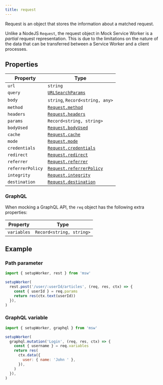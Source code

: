 ```yaml
---
title: request
---
```


Request is an object that stores the information about a matched request.

Unlike a NodeJS `Request`, the request object in Mock Service Worker is a _partial_ request representation. This is due to the limitations on the nature of the data that can be transferred between a Service Worker and a client processes.

## Properties

| Property         | Type                                                                                                |
| ---------------- | --------------------------------------------------------------------------------------------------- |
| `url`            | `string`                                                                                            |
| `query`          | [`URLSearchParams`](https://developer.mozilla.org/en-US/docs/Web/API/URLSearchParams)               |
| `body`           | `string`, `Record<string, any>`                                                                     |
| `method`         | [`Request.method`](https://developer.mozilla.org/en-US/docs/Web/API/Request/method)                 |
| `headers`        | [`Request.headers`](https://developer.mozilla.org/en-US/docs/Web/API/Request/headers)               |
| `params`         | `Record<string, string>`                                                                            |
| `bodyUsed`       | [`Request.bodyUsed`](https://developer.mozilla.org/en-US/docs/Web/API/Body/bodyUsed)                |
| `cache`          | [`Request.cache`](https://developer.mozilla.org/en-US/docs/Web/API/Request/cache)                   |
| `mode`           | [`Request.mode`](https://developer.mozilla.org/en-US/docs/Web/API/Request/mode)                     |
| `credentials`    | [`Request.credentials`](https://developer.mozilla.org/en-US/docs/Web/API/Request/credentials)       |
| `redirect`       | [`Request.redirect`](https://developer.mozilla.org/en-US/docs/Web/API/Request/redirect)             |
| `referrer`       | [`Request.referrer`](https://developer.mozilla.org/en-US/docs/Web/API/Request/referrer)             |
| `referrerPolicy` | [`Request.referrerPolicy`](https://developer.mozilla.org/en-US/docs/Web/API/Request/referrerPolicy) |
| `integrity`      | [`Request.integrity`](https://developer.mozilla.org/en-US/docs/Web/API/Request/integrity)           |
| `destination`    | [`Request.destination`](https://developer.mozilla.org/en-US/docs/Web/API/Request/destination)       |

### GraphQL

When mocking a GraphQL API, the `req` object has the following extra properties:

| Property    | Type                     |
| ----------- | ------------------------ |
| `variables` | `Record<string, string>` |

## Example

### Path parameter

```js showLineNumbers focusedLines=5
import { setupWorker, rest } from 'msw'

setupWorker(
  rest.post('/user/:userId/articles', (req, res, ctx) => {
    const { userId } = req.params
    return res(ctx.text(userId))
  }),
)
```

### GraphQL variable

```js showLineNumbers focusedLines=5
import { setupWorker, graphql } from 'msw'

setupWorker(
  graphql.mutation('Login', (req, res, ctx) => {
    const { username } = req.variables
    return res(
      ctx.data({
        user: { name: 'John ' },
      }),
    )
  }),
)
```
